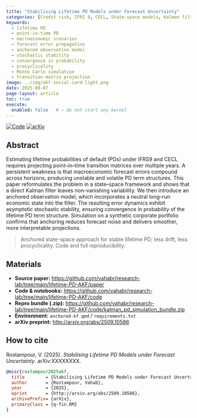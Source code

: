 ```yaml
---
title: "Stabilising Lifetime PD Models under Forecast Uncertainty"
categories: [Credit risk, IFRS 9, CECL, State-space models, Kalman filtering, Transition matrices, PD term structure, Uncertainty & robustness]
keywords:
  - lifetime PD
  - point-in-time PD
  - macroeconomic scenarios
  - forecast error propagation
  - anchored observation model
  - stochastic stability
  - convergence in probability
  - procyclicality
  - Monte Carlo simulation
  - transition-matrix projection
image: ../img/akf-social-card-light.png
date: 2025-09-07
page-layout: article
toc: true
execute:
  enabled: false   # ← do not start any kernel
---
```





::: {.badges}
[![Code](https://img.shields.io/badge/GitHub-repo-black)](https://github.com/vahabr/research-lab/tree/main/lifetime-PD-AKF)
[![arXiv](https://img.shields.io/badge/arXiv-preprint-red)](http://arxiv.org/abs/2509.10586)
:::





## Abstract
Estimating lifetime probabilities of default (PDs) under IFRS9 and CECL requires projecting point--in--time transition matrices over multiple years. 
A persistent weakness is that macroeconomic forecast errors compound across horizons, producing unstable and volatile PD term structures. 
This paper reformulates the problem in a state--space framework and shows that a direct Kalman filter leaves non--vanishing variability. 
We then introduce an anchored observation model, which incorporates a neutral long--run economic state into the filter. 
The resulting error dynamics exhibit asymptotic stochastic stability, ensuring convergence in probability of the lifetime PD term structure.
Simulation on a synthetic corporate portfolio confirms that anchoring reduces forecast noise and delivers smoother, more interpretable projections.

> Anchored state-space approach for stable lifetime PD; less drift, less procyclicality. Code and full reproducibility.

## Materials
- **Source paper:** <https://github.com/vahabr/research-lab/tree/main/lifetime-PD-AKF/paper>
- **Code & notebooks:** <https://github.com/vahabr/research-lab/tree/main/lifetime-PD-AKF/code>
- **Repro bundle (.zip):** <https://github.com/vahabr/research-lab/tree/main/lifetime-PD-AKF/code/kalman_pd_simulation_bundle.zip>
- **Environment:** `anchored-kf.qmd` / `requirements.txt`
- **arXiv preprint:** <http://arxiv.org/abs/2509.10586> 

## How to cite
Rostampour, V. (2025). *Stabilising Lifetime PD Models under Forecast Uncertainty*. arXiv:XXXXXXXX.

```bibtex
@misc{rostampour2025akf,
  title        = {Stabilising Lifetime PD Models under Forecast Uncertainty},
  author       = {Rostampour, Vahab},
  year         = {2025},
  eprint       = {http://arxiv.org/abs/2509.10586},
  archivePrefix= {arXiv},
  primaryClass = {q-fin.RM}
}
```





